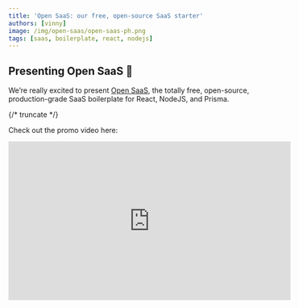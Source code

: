 ```yaml
---
title: 'Open SaaS: our free, open-source SaaS starter'
authors: [vinny]
image: /img/open-saas/open-saas-ph.png
tags: [saas, boilerplate, react, nodejs]
---
```


## Presenting Open SaaS 🎉

We’re really excited to present [Open SaaS](https://opensaas.sh), the totally free, open-source, production-grade SaaS boilerplate for React, NodeJS, and Prisma.

{/* truncate */}

Check out the promo video here:

<iframe width="560" height="315" src="https://www.youtube.com/embed/rfO5SbLfyFE?si=IqTfhVk7DV5VsiaL" title="YouTube video player" frameborder="0" allow="accelerometer; autoplay; clipboard-write; encrypted-media; gyroscope; picture-in-picture; web-share" allowfullscreen />

Open SaaS has got all the features of those paid SaaS starters you’ve been seeing lately, except its entirely **free** and **open-source**.

We felt that paying $300-$2,000 for some boilerplate code that you need to manage yourself was crazy. On top of that, many of these boilerplates rely heavily on 3rd-party services. Add on hosting and other fees, and you’re looking at spending quite a bit of money just to get your idea out there into the world.

That’s why with Open SaaS we made a conscious decision to try and use open-source and free services whenever possible. For example, our hosted demo app and its admin dashboard on [OpenSaaS.sh](http://OpenSaaS.sh) are powered by a self-hosted version of Plausible analytics. Want the same features in your SaaS? Well, Open SaaS has got it preconfigured for you!

Also, the [Wasp framework](https://wasp.sh), which Open SaaS uses, does the job of building out a number of features for you, like Auth and Cron Jobs, so that you don’t have to pay a 3rd-party service or code it entirely yourself (we’ll explain this in more detail later).

## Before we start...

<a href="https://www.producthunt.com/posts/open-saas?utm_source=badge-featured&utm_medium=badge&utm_souce=badge-open-saas" target="_blank">
  <img src="https://api.producthunt.com/widgets/embed-image/v1/featured.svg?post_id=436467&theme=light" alt="Open SaaS - Open-source & 100% free React & Node.js SaaS starter! | Product Hunt" />
</a>

Open SaaS is [live on Product Hunt](https://www.producthunt.com/posts/open-saas) right now! Come support our free, open-source initiative 🙏

[![Image description](https://dev-to-uploads.s3.amazonaws.com/uploads/articles/wppn8mlby0p7h1f8xl6w.png)](https://www.producthunt.com/posts/open-saas)

## Why we built it… and then gave it away for free

The initial feedback in [our pre-release](https://devhunt.org/tool/open-saas) has been largely positive, but we’ve also gotten some questions like:

- “Is it going to stay free?”
- “What’s your motivation for open-sourcing this?”

So we thought we’d go ahead and answer these to start.

![Image description](https://dev-to-uploads.s3.amazonaws.com/uploads/articles/5rac9o1rxgrwfx51mc50.png)

First, yes it is 100% free and open-source and will stay that way.

Second, we believe that the collective knowledge of a community of developers, indiehackers, and solopreneurs will produce a better boilerplate than an individual or small group. When you buy a SaaS starter from some developer, you’re already getting an opinionated stack, then on top of that you’re also getting an app built the way they think is best — and that may not always be the best _for you._

Third, [Open SaaS](https://opensaas.sh) is a project by [Wasp](https://wasp.sh), an open-source React + NodeJS + Prisma full-stack framework with superpowers. We, the Wasp team, believe that Wasp is very well suited for creating SaaS apps quickly and efficiently, and we want this template to prove it. Plus, as developers, we’ve learned so much from other open-source projects, and Wasp itself is an open-source project.

Basically, we love the open-source philosophy and we want to pay it forward. 🙏

So it’s our hope that we can provide a seriously valuable asset to the developer community while spreading the word about our open-source, full-stack framework. And we’d love to see the community contribute to it so that it will grow and become the best SaaS boilerplate out there.

## What Open SaaS is Made Of

We put a lot of hard work into Open SaaS, including the [documentation](https://docs.opensaas.sh), so that developers can get a SaaS app launched confidently and easily.

We’ve also spent some time checking out other free, open-source SaaS starters, and wanted to make sure Open SaaS has all the right features of a production-ready starter, without the bloat. And we think we’ve accomplished that for the most part, although we will continue to add features and improve on it with time.

Here are the main features at the moment:

- 🔐 Authentication (email verified, google, github)
- 📩 Emailing (sendgrid, emailgun, SMTP)
- 📈 Admin Dashboard (plausible or google analytics)
- 🤑 Stripe payments (just add your subscription product IDs)
- ⌨️ End-to-end Typesafety (no configuration necessary)
- 🤖 OpenAI integrated (AI-powered example apps)
- 📖 Blog w/ Astro
- 🚀 Deploy anywhere
- 📄 Full Documentation & Community Support

It’s worth going into some detail about each of these features, so let’s do it.

### Auth

[![Image description](https://dev-to-uploads.s3.amazonaws.com/uploads/articles/wbistoghxrxft9zxxra1.png)](https://www.producthunt.com/posts/open-saas)

Thanks to Wasp, Open SaaS ships with a number of possible Auth methods:

- username and password (simplest/easiest for dev testing)
- email verified w/ password reset
- Google and/or Github social login

Here’s where Wasp really shines, because all it takes to set up your full-stack Auth and get pre-configured UI components is this:

```jsx
//main.wasp
app SaaSTemplate {
  auth: {
    userEntity: User,
    methods: {
      usernameAndPassword: {},
      google: {},
      gitHub: {},
    }
  }
}
```

Seriously. That’s it!

Just make sure you’ve set up your social auth and have your API keys, as well as your `User` and `ExternalAuth` entities defined, and you’re good to go. And don’t worry, that part is all documented and explained in detail in the [Open SaaS Docs](https://docs.opensaas.sh).

On top of that, Open SaaS comes preconfigured with some examples on how to customize and create some really powerful auth flows.

### Admin Dashboard & Analytics

[![Image description](https://dev-to-uploads.s3.amazonaws.com/uploads/articles/4mm6s1c3txxgm49e2k7w.png)](https://www.producthunt.com/posts/open-saas)

By leveraging [Wasp’s Jobs feature](https://wasp.sh/docs/advanced/jobs), Open SaaS pulls data from Plausible’s or Google’s Site Analytics (your choice!) and Stripe’s Data APIs every hour and saves them to our database. This data is then shown on our Admin Dashboard (go to [OpenSaaS.sh](https://OpenSaaS.sh) to see it in action). The nice part is, to get access to this data for your own app, all you have to do is follow our guide on getting your analytics API keys, insert the provided script, and you’re good to go!

Again, Wasp makes this whole process really easy. With the function for querying the APIs and getting the data we need already defined for you, Open SaaS then uses a Wasp Job within the `main.wasp` config file:

```jsx
job dailyStatsJob {
  executor: PgBoss,
  perform: {
    fn: import { calculateDailyStats } from "@server/workers/calculateDailyStats.js"
  },
  schedule: {
    cron: "0 * * * *" 
  },
  entities: [User, DailyStats, Logs, PageViewSource]
}
```

And that’s it! Wasp takes care of setting up and running the cron job for you.

### Stripe Payments

[![Image description](https://dev-to-uploads.s3.amazonaws.com/uploads/articles/ugy3mx9xo1d9i9vfysr7.png)](https://www.producthunt.com/posts/open-saas)

If you’re a developer that’s never built your own SaaS before, then integrating with a payments processor like Stripe is probably one of the few challenges you’ll face.

This was the case for me when I built my first SaaS, [CoverLetterGPT.xyz](https://coverlettergpt.xyz). That was actually one of my main motivators for building it; to learn how to intergrate Stripe payments into an app, as well as the OpenAI API.

And even though Stripe is well known for having great documentation, the process can still be daunting. You have to:

- create the correct product type
- set up webhook endpoints
- tell Stripe to send the correct webhook events to you
- consume the events correctly
- deal with recurring and failed payments
- test it all correctly via the CLI before going live

That’s why having Stripe subscription payments set up for you is such a win.

But even more important than that, is having the whole process conveniently documented for you! Which is why Open SaaS offers you convenient [Stripe guides in our documentation](https://docs.opensaas.sh) 🙂

[![Image description](https://dev-to-uploads.s3.amazonaws.com/uploads/articles/uehwot350u3dl02s4w7r.png)](https://www.producthunt.com/posts/open-saas)

### End-to-End Typesafety

Open SaaS was built with Typescript, and because it’s a full-stack app, type safety from the back-end to the front-end can be a real lifesaver. I mean, some [opinionated stacks](https://create.t3.gg/) have gotten hugely popular on this basis.

Luckily, Wasp gives you end-to-end Typesafety out-of-the-box (nothing to configure!), so it was easy for Open SaaS to take advantage of it.

Here’s an example:

1. Make Wasp aware of your server action:

   ```tsx
   // main.wasp

   action getResponse {
     fn: import { getResponse } from "@server/actions.js",
     entities: [Response]
   }
   ```

2. Type and Implement your server action.

   ```tsx
   // src/srever/actions.ts

   type RespArgs = {
     hours: string;
   };

   const getResponse: GetResponse<RespArgs, string> = async ({ hours }) => { }
   ```

3. Import it and call it on the client.
   ![Image description](https://dev-to-uploads.s3.amazonaws.com/uploads/articles/0fah81r1g4bg3vdqapju.png)
   Client-side types will be inferred correctly!
   ![Image description](https://dev-to-uploads.s3.amazonaws.com/uploads/articles/7n04yh6de9slhhnjrgf3.png)

### AI-powered Example App (w/ OpenAI API)

[![Image description](https://dev-to-uploads.s3.amazonaws.com/uploads/articles/zbbc2gkxbxjl3q2y01a3.png)](https://www.producthunt.com/posts/open-saas)

AI is making new app ideas possible, which is partly why we’re seeing a resurgence in developer interest in creating SaaS apps. As I mentioned above, the first SaaS app I built, [CoverLetterGPT](https://coverlettergpt.xyz), is one of those “GPT Wrappers”, and I’m proud to say it makes a nice passive income of ~$350 MRR (monthly recurring revenue).

I personally believe we’re in a sweet spot in software development where there exists a lot of potential to develop new, profitable AI-powered apps, especially by "indiehackers" and "solopreneurs".

This is why Open SaaS features an AI scheduling assistant demo app. You input your tasks for along with their alotted time, and the AI Scheduler creates a detailed plan for your day.

[![Image description](https://dev-to-uploads.s3.amazonaws.com/uploads/articles/j4suf7g9jm5w93ri3bqx.png)](https://www.producthunt.com/posts/open-saas)

Under the hood, this is using OpenAI’s API to assign each task a priority, and break them up into detailed sub-tasks, including coffee breaks! It’s also leverages OpenAI’s function calling feature to return the response back in a user-defined JSON object, so that the client can consume it correctly every time. Also, we're planning on adding open-source LLMs in the future, so stay tuned!

The demo AI Scheduler is there to help developers learn how to use the OpenAI API effectively, and to spark some creative SaaS app ideas!

### Deploy Anywhere. Easily.

A lot of the popular SaaS starters out there use hosting-dependent frameworks, which means you're stuck relying on one provider for deployments. While these can be easy options, it may not always be the best for your app.

Wasp gives you endless possibilities for deploying your full-stack app:

- One-command deploy to [Fly.io](http://Fly.io) with `wasp deploy`
- Use `wasp build` and deploy the Dockerfiles and client wherever you like!

The great thing about `wasp deploy`, is that it automatically generates and deploys your database, server, and client, as well as sets up your environment variables for you.

Open SaaS also has built in environment variable and constants validators to make sure that you’ve got everything correctly set up for deployment, as well as deployment guides in the docs

[![Image description](https://dev-to-uploads.s3.amazonaws.com/uploads/articles/fihbij250xtbdtjbjoks.png)](https://www.producthunt.com/posts/open-saas)

In the end, you own your code and are free to deploy it wherever, without vendor lock-in.

## Help us, help you

<a href="https://www.producthunt.com/posts/open-saas?utm_source=badge-featured&utm_medium=badge&utm_souce=badge-open-saas" target="_blank">
  <img src="https://api.producthunt.com/widgets/embed-image/v1/featured.svg?post_id=436467&theme=light" alt="Open SaaS - Open-source & 100% free React & Node.js SaaS starter! | Product Hunt" />
</a>

Wanna support our free, open-source initiative? Then go show us some support [on Product Hunt](https://www.producthunt.com/posts/open-saas) right now! 🙏

[![Image description](https://dev-to-uploads.s3.amazonaws.com/uploads/articles/wppn8mlby0p7h1f8xl6w.png)](https://www.producthunt.com/posts/open-saas)

## Now Go Build your SaaS!

We hope that Open SaaS empowers more developers to ship their ideas and side-projects. And we also hope to get some feedback and input from developers so we can make this the best SaaS boilerplate starter out there.

So, please, if you have any comments or catch any bugs, submit [an issue here](https://github.com/wasp-lang/open-saas/issues).

And if you’re finding Open SaaS and/or Wasp useful, the easiest way to support is by throwing us a star:

- Star the [Open SaaS repo](https://github.com/wasp-lang/open-saas)
